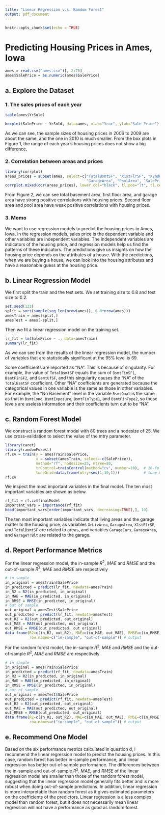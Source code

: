 ---
title: "Linear Regression v.s. Ramdom Forest"
output: pdf_document
---

```{r setup, include=FALSE}
knitr::opts_chunk$set(echo = TRUE)
```

# Predicting Housing Prices in Ames, Iowa

```{r read data}
ames = read.csv("ames.csv")[, 2:75]
ames$SalePrice = as.numeric(ames$SalePrice)
```

## a. Explore the Dataset

### 1. The sales prices of each year

```{r sample sizes of each year}
table(ames$YrSold)
```

```{r sales price trend, fig.align='center', fig.dim=c(6,3), fig.cap='The Housing Prices in Ames, Iowa over the 2006-10 Period', dev.args=list(pointsize=8)}
boxplot(SalePrice ~ YrSold, data=ames, xlab="Year", ylab="Sale Price")
```

As we can see, the sample sizes of housing prices in 2006 to 2009 are about the same, and the one in 2010 is much smaller. From the box plots in Figure 1, the range of each year's housing prices does not show a big difference.

### 2. Correlation between areas and prices

```{r corr_area_price, message=FALSE, warning=FALSE, fig.align='center', fig.dim=c(3,3), fig.cap='Correlation between Different Types of Areas and Housing Prices', dev.args=list(pointsize=8)}
library(corrplot)
areas_prices = subset(ames, select=c("TotalBsmtSF", "X1stFlrSF", "X2ndFlrSF", 
                                     "GarageArea", "PoolArea", "SalePrice"))
corrplot.mixed(cor(areas_prices), lower.col="black", tl.pos="lt", tl.cex=0.7)
```

From Figure 2, we can see total basement area, first floor area, and garage area have strong positive correlations with housing prices. Second floor area and pool area have weak positive correlations with housing prices.

### 3. Memo

We want to use regression models to predict the housing prices in Ames, Iowa. In the regression models, sales price is the dependent variable and other variables are independent variables. The independent variables are indicators of the housing price, and regression models help us find the patterns of these indicators. The predictions give us insights on how the housing price depends on the attributes of a house. With the predictions, when we are buying a house, we can look into the housing attributes and have a reasonable guess at the housing price.

## b. Linear Regression Model

We first split the train and the test sets. We set training size to 0.8 and test size to 0.2.

```{r split}
set.seed(123)
split = sort(sample(seq_len(nrow(ames)), 0.8*nrow(ames)))
amesTrain = ames[split,]
amesTest = ames[-split,]
```

Then we fit a linear regression model on the training set.

```{r linear regression}
lr_fit = lm(SalePrice ~ ., data=amesTrain)
summary(lr_fit)
```

As we can see from the results of the linear regression model, the number of variables that are statistically significant at the 95% level is 69. 

Some coefficients are reported as "NA". This is because of singularity. For example, the value of `TotalBsmtSF` equals the sum of `BsmtFinSF1`, `BsmtFinSF2`, and `BsmtUfSF`, and this singularity causes the "NA" of the `TotalBsmtSF` coefficient. Other "NA" coefficients are generated because the categorical values in one variable is the same as those in other variables. For example, the "No Basement" level in the variable `BsmtQual` is the same as that in `BsmtCond`, `BsmtExposure`, `BsmtFinType1`, and `BsmtFinType2`, so these levels are useless information and their coefficients turn out to be "NA".

## c. Random Forest Model

We construct a random forest model with 80 trees and a nodesize of 25. We use cross-validation to select the value of the mtry parameter.

```{r random forest, message=FALSE, warning=FALSE}
library(caret)
library(randomForest)
rf.cv = train(y = amesTrain$SalePrice,
              x = subset(amesTrain, select=-c(SalePrice)),
              method="rf", nodesize=25, ntree=80,
              trControl=trainControl(method="cv", number=10),  # 10-fold 
              tuneGrid=data.frame(mtry=seq(1,10,1)))           # tune mtry
rf.cv
```

We inspect the most important variables in the final model. The ten most important variables are shown as below.

```{r rf importance}
rf_fit = rf.cv$finalModel
important_vars = importance(rf_fit)
head(important_vars[order(important_vars, decreasing=TRUE),], 10)
```

The ten most important variables indicate that living areas and the garage matter to the housing price, as variables `GrLivArea`, `GarageArea`, `X1stFlrSF`, and `TotalBsmtSF` are related to areas, and variables `GarageCars`, `GarageArea`, and `GarageYrBlt` are related to the garage.

## d. Report Performance Metrics

For the linear regression model, the in-sample $R^2$, $MAE$ and $RMSE$ and the out-of-sample $R^2$, $MAE$ and $RMSE$ are respectively

```{r linear regression performance, warning=FALSE}
# in sample
in_original = amesTrain$SalePrice
in_predicted = predict(lr_fit, newdata=amesTrain)
in_R2 = R2(in_predicted, in_original)
in_MAE = MAE(in_predicted, in_original)
in_RMSE = RMSE(in_predicted, in_original)
# out of sample
out_original = amesTest$SalePrice
out_predicted = predict(lr_fit, newdata=amesTest)
out_R2 = R2(out_predicted, out_original)
out_MAE = MAE(out_predicted, out_original)
out_RMSE = RMSE(out_predicted, out_original)
data.frame(R2=c(in_R2, out_R2), MAE=c(in_MAE, out_MAE), RMSE=c(in_RMSE, out_RMSE),
           row.names=c("in-sample", "out-of-sample")) # output
```

For the random forest model, the in-sample $R^2$, $MAE$ and $RMSE$ and the out-of-sample $R^2$, $MAE$ and $RMSE$ are respectively

```{r random forest performance, warning=FALSE}
# in sample
in_original = amesTrain$SalePrice
in_predicted = predict(rf_fit, newdata=amesTrain)
in_R2 = R2(in_predicted, in_original)
in_MAE = MAE(in_predicted, in_original)
in_RMSE = RMSE(in_predicted, in_original)
# out of sample
out_original = amesTest$SalePrice
out_predicted = predict(rf_fit, newdata=amesTest)
out_R2 = R2(out_predicted, out_original)
out_MAE = MAE(out_predicted, out_original)
out_RMSE = RMSE(out_predicted, out_original)
data.frame(R2=c(in_R2, out_R2), MAE=c(in_MAE, out_MAE), RMSE=c(in_RMSE, out_RMSE),
           row.names=c("in-sample", "out-of-sample")) # output
```

## e. Recommend One Model

Based on the six performance metrics calculated in question d, I recommend the linear regression model to predict the housing prices. In this case, random forest has better in-sample performance, and linear regression has better out-of-sample performance. The differences between the in-sample and out-of-sample $R^2$, $MAE$, and $RMSE$ of the linear regression model are smaller than those of the random forest model, suggesting that the linear regression model generally fits better and is more robust when doing out-of-sample predictions. In addition, linear regression is more interpretable than random forest as it gives estimated parameters on the coefficients of the predictors. Linear regression is a less complex model than random forest, but it does not necessarily mean linear regression will not have a performance as good as random forest.


